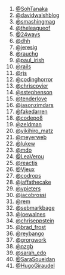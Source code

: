 1. [@SohTanaka](https://twitter.com/SohTanaka)
2. [@davidwalshblog](https://twitter.com/davidwalshblog)
3. [@smashingmag](https://twitter.com/smashingmag)
4. [@theleagueof](https://twitter.com/theleagueof)
5. [@24ways](https://twitter.com/24ways)
6. [@dhh](https://twitter.com/dhh)
7. [@jeresig](https://twitter.com/jeresig)
8. [@rauchg](https://twitter.com/rauchg)
9. [@paul_irish](https://twitter.com/paul_irish)
10. [@rails](https://twitter.com/rails)
11. [@rjs](https://twitter.com/rjs)
12. [@codinghorror](https://twitter.com/codinghorror)
13. [@chriscoyier](https://twitter.com/chriscoyier)
14. [@sstephenson](https://twitter.com/sstephenson)
15. [@tenderlove](https://twitter.com/tenderlove)
16. [@jasonzimdars](https://twitter.com/jasonzimdars)
17. [@fakedarren](https://twitter.com/fakedarren)
18. [@codepo8](https://twitter.com/codepo8)
19. [@zeldman](https://twitter.com/zeldman)
20. [@yikihiro_matz](https://twitter.com/yukihiro_matz)
21. [@meyerweb](https://twitter.com/meyerweb)
22. [@lukew](https://twitter.com/lukew)
23. [@mdo](https://twitter.com/mdo)
24. [@LeaVerou](https://twitter.com/LeaVerou)
25. [@reactjs](https://twitter.com/reactjs)
26. [@Vjeux](https://twitter.com/Vjeux)
27. [@codrops](https://twitter.com/codrops)
28. [@jaffathecake](https://twitter.com/jaffathecake)
29. [@vpieters](https://twitter.com/vpieters)
30. [@jacobrossi](https://twitter.com/jacobrossi)
31. [@rem](https://twitter.com/rem)
32. [@sebmarkbage](https://twitter.com/sebmarkbage)
33. [@joewalnes](https://twitter.com/joewalnes)
34. [@chriseppstein](https://twitter.com/chriseppstein)
35. [@brad_frost](https://twitter.com/brad_frost)
36. [@reybango](https://twitter.com/reybango)
37. [@grorgwork](https://twitter.com/grorgwork)
38. [@nzgb](https://twitter.com/nzgb)
39. [@sarah_edo](https://twitter.com/sarah_edo)
40. [@SaraSoueidan](https://twitter.com/SaraSoueidan)
41. [@HugoGiraudel](https://twitter.com/HugoGiraudel)

